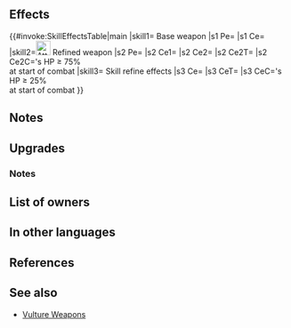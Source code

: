 {{Weapon Infobox
|tagid=SID_ブリザード
|weaponType=Green Tome
|might=14
|range=2
|effect=Grants Res+3. Grants bonus to unit's Atk = total penalties on foe during combat.
|cost=400
|exclusive=1
|userVersion1=Closed
|userVersion2=Open
|userVersion3=Gleam Closed
|userVersion4=Gleam Open
|statModifiers=0,14,0,0,3
|required=Rexcalibur
|SE=se_effect_blizzard01.flac
|refinePaths=default
|refineSP=400
|refineMedals=500
|refineDews=200
|upgradedEffect=Grants Res+3. Grants bonus to unit's Atk = total penalties on foe during combat. At start of combat, if foe's HP ≥ 75%, inflicts Spd/Res-4 on foe during combat.
|tagidExtraSkill1=弱
|effectSkill1=At start of combat, if unit's HP ≥ 25%, inflicts penalty on foe's Atk/Spd/Def/Res during combat = 4 + any current penalty on each of those stats. (Example: if foe has -7 penalty to Atk, inflicts Atk-11, for a net penalty of Atk-18 during combat.) Calculates each stat penalty independently.
|iconSkill1=Weakness Amplification W.png
|properties=random_owner
}}
==Effects==
{{#invoke:SkillEffectsTable|main
|skill1={{SCi|weapon}} Base weapon
|s1 Pe={{Eft|Stat Boosts|Res|3}}
|s1 Ce={{Eft|Temporary buffs|Atk|total {{SEt|Penalties}}<br>on {{Tgt|Foe}}}}
|skill2=[[File:Attack Plus W.png|x26px|class=inline-icon]] Refined weapon
|s2 Pe={{Eft|Stat Boosts|Res|3}}
|s2 Ce1={{Eft|Temporary buffs|Atk|total {{SEt|Penalties}}<br>on {{Tgt|Foe}}}}
|s2 Ce2={{Eft|Temporary debuffs|Spd/Res|4}}
|s2 Ce2T={{Tgt|Foe}}
|s2 Ce2C={{Tgt|Foe}}'s HP ≥ 75%<br>at start of combat
|skill3={{Si|Blizzard|refine=Skill1}} Skill refine effects
|s3 Ce={{Eft|Temporary debuffs|Atk/Spd/Def/Res|4 + {{SEt|Penalties}} on<br>each of {{Tgt|Foe}}'s stats}}
|s3 CeT={{Tgt|Foe}}
|s3 CeC={{Tgt|Unit}}'s HP ≥ 25%<br>at start of combat
}}
==Notes==
{{BonusesToAtkFoePenalty}}
==Upgrades==
{{Weapon Upgrade List}}
===Notes===
{{TemporaryDebufffromPenalty|name={{St|Blizzard|refine=Skill1}}}}
==List of owners==
{{Skill Hero List}}
==In other languages==
{{OtherLanguages
|japanese=ブリザード
|german=Blizzard
|spanishEU=Ventisca
|spanishLA=Ventisca
|french=Blizzard
|frenchNotes=Has the same name as [[Chilling Wind]].
|italian=Bufera
|chineseTW=暴風雪
|portuguese=Nevasca
}}
==References==
<references/>
==See also==
{{See also skills|cond=(Description LIKE '%Grants bonus to unit_s Atk =%total%on foe during combat%' OR Description LIKE '%inflicts penalty on foe_s%/%any current penalty on each of those stats%') AND Exclusive='1' AND WikiName NOT LIKE '%vulture%' AND NAME NOT LIKE '%+'}}
* [[Skill families/Weapons#Vulture|Vulture Weapons]]
{{Weapons Navbox}}